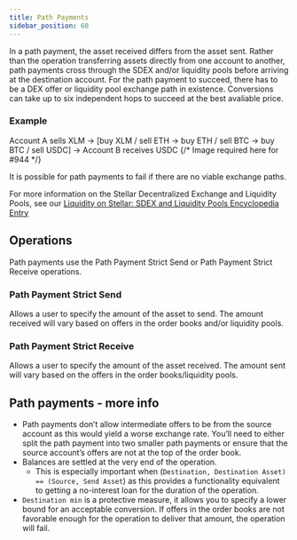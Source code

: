 ```yaml
---
title: Path Payments
sidebar_position: 60
---
```


In a path payment, the asset received differs from the asset sent. Rather than the operation transferring assets directly from one account to another, path payments cross through the SDEX and/or liquidity pools before arriving at the destination account. For the path payment to succeed, there has to be a DEX offer or liquidity pool exchange path in existence. Conversions can take up to six independent hops to succeed at the best avaliable price.

### Example

Account A sells XLM → [buy XLM / sell ETH → buy ETH / sell BTC → buy BTC / sell USDC] → Account B receives USDC {/* Image required here for #944 */}

It is possible for path payments to fail if there are no viable exchange paths.

For more information on the Stellar Decentralized Exchange and Liquidity Pools, see our [Liquidity on Stellar: SDEX and Liquidity Pools Encyclopedia Entry](../sdex/liquidity-on-stellar-sdex-liquidity-pools.mdx)

## Operations

Path payments use the Path Payment Strict Send or Path Payment Strict Receive operations.

### Path Payment Strict Send

Allows a user to specify the amount of the asset to send. The amount received will vary based on offers in the order books and/or liquidity pools.

### Path Payment Strict Receive

Allows a user to specify the amount of the asset received. The amount sent will vary based on the offers in the order books/liquidity pools.

## Path payments - more info

- Path payments don’t allow intermediate offers to be from the source account as this would yield a worse exchange rate. You’ll need to either split the path payment into two smaller path payments or ensure that the source account’s offers are not at the top of the order book.
- Balances are settled at the very end of the operation.
  - This is especially important when (`Destination, Destination Asset) == (Source, Send Asset`) as this provides a functionality equivalent to getting a no-interest loan for the duration of the operation.
- `Destination min` is a protective measure, it allows you to specify a lower bound for an acceptable conversion. If offers in the order books are not favorable enough for the operation to deliver that amount, the operation will fail.
